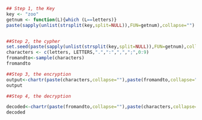 ```r

## Step 1, the Key
key <- "zoo"
getnum <- function(L){which (L==letters)}
paste(sapply(unlist(strsplit(key,split=NULL)),FUN=getnum),collapse="")


##Step 2, the cypher
set.seed(paste(sapply(unlist(strsplit(key,split=NULL)),FUN=getnum),collapse=""))
characters <- c(letters, LETTERS,".",":",",",";",0:9)
fromandto<-sample(characters)
fromandto

##Step 3, the encryption
output<-chartr(paste(characters,collapse=""),paste(fromandto,collapse=""),"Encrypted message")
output

##Step 4, the decryption

decoded<-chartr(paste(fromandto,collapse=""),paste(characters,collapse=""),output)
decoded
```